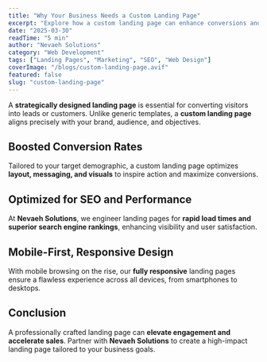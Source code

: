 ```yaml
---
title: "Why Your Business Needs a Custom Landing Page"
excerpt: "Explore how a custom landing page can enhance conversions and reinforce your brand identity."
date: "2025-03-30"
readTime: "5 min"
author: "Nevaeh Solutions"
category: "Web Development"
tags: ["Landing Pages", "Marketing", "SEO", "Web Design"]
coverImage: "/blogs/custom-landing-page.avif"
featured: false
slug: "custom-landing-page"
---
```


A **strategically designed landing page** is essential for converting visitors into leads or customers. Unlike generic templates, a **custom landing page** aligns precisely with your brand, audience, and objectives.

## Boosted Conversion Rates

Tailored to your target demographic, a custom landing page optimizes **layout, messaging, and visuals** to inspire action and maximize conversions.

## Optimized for SEO and Performance

At **Nevaeh Solutions**, we engineer landing pages for **rapid load times and superior search engine rankings**, enhancing visibility and user satisfaction.

## Mobile-First, Responsive Design

With mobile browsing on the rise, our **fully responsive** landing pages ensure a flawless experience across all devices, from smartphones to desktops.

## Conclusion

A professionally crafted landing page can **elevate engagement and accelerate sales**. Partner with **Nevaeh Solutions** to create a high-impact landing page tailored to your business goals.
